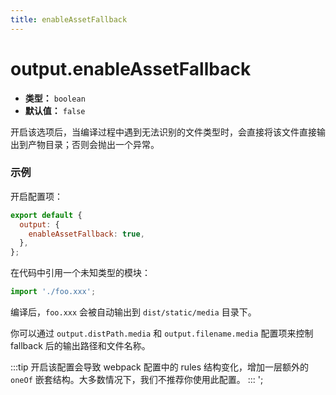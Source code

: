 ```yaml
---
title: enableAssetFallback
---
```


# output.enableAssetFallback

- **类型：** `boolean`
- **默认值：** `false`

开启该选项后，当编译过程中遇到无法识别的文件类型时，会直接将该文件直接输出到产物目录；否则会抛出一个异常。

### 示例

开启配置项：

```js
export default {
  output: {
    enableAssetFallback: true,
  },
};
```

在代码中引用一个未知类型的模块：

```js
import './foo.xxx';
```

编译后，`foo.xxx` 会被自动输出到 `dist/static/media` 目录下。

你可以通过 `output.distPath.media` 和 `output.filename.media` 配置项来控制 fallback 后的输出路径和文件名称。

:::tip
开启该配置会导致 webpack 配置中的 rules 结构变化，增加一层额外的 `oneOf` 嵌套结构。大多数情况下，我们不推荐你使用此配置。
:::
';
